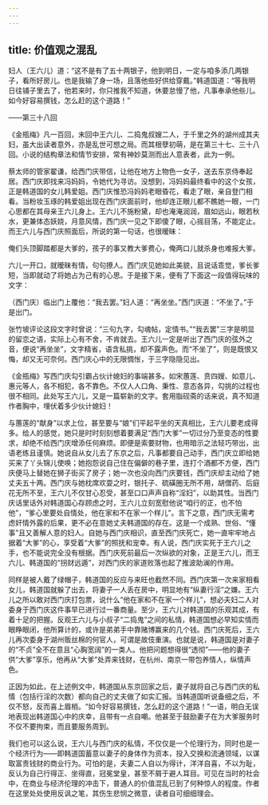 ```yaml
---
---
---
```

title: 价值观之混乱
---




妇人（王六儿）道：“这不是有了五十两银子，他到明日，一定与咱多添几两银子，看所好房儿。也是我输了身一场，且落他些好供给穿戴。”韩道国道：“等我明日往铺子里去了，他若来时，你只推我不知道，休要怠慢了他，凡事奉承他些儿。如今好容易撰钱，怎么赶的这个道路！”

——第三十八回

《金瓶梅》凡一百回，末回中王六儿、二捣鬼叔嫂二人，于千里之外的湖州成其夫妇，虽大出读者意外，亦是乱世可想之局。而其根孽初萌，是在第三十七、三十八回。小说的结构章法和情节安排，常有神妙莫测而出人意表者，此为一例。

蔡太师的管家翟谦，给西门庆带信，让他在地方上物色一女子，送去东京侍奉起居。西门庆即找来冯妈妈，令她代为寻访。没想到，冯妈妈最终看中的这个女孩，正是韩道国的女儿韩爱姐。西门庆惟恐冯妈妈老眼昏花，看走了眼，亲自登门相看。当粉妆玉琢的韩爱姐出现在西门庆面前时，他却连正眼儿都不瞧她一眼，一门心思都在其母亲王六儿身上。王六儿不施粉黛，却也淹淹润润，眉如远山，眼若秋水，更兼体态妖娆，月意风情，西门庆一见之下即傻了眼，心摇目荡，不能定止。而王六儿与西门庆照面后，所说的第一句话，也很暧昧：

俺们头顶脚踏都是大爹的，孩子的事又教大爹费心，俺两口儿就杀身也难报大爹。

六儿一开口，就暧昧有情，句句撩人。西门庆见她如此美貌，且说话乖觉，爹长爹短，当即就动了将她占为己有的心思。于是接下来，便有了下面这一段值得玩味的文字：

（西门庆）临出门上覆他：“我去罢。”妇人道：“再坐坐。”西门庆道：“不坐了。”于是出门。

张竹坡评论这段文字时曾说：“三句九字，勾魂帖，定情书。”“我去罢”三字是明显的留恋之语，实际上心有不舍，不肯就去。王六儿一定是听出了西门庆的弦外之音，便说“再坐坐”，文字精省，语含私挑，却不露声色。而“不坐了”，则是既恨又悔，却又无可奈何。西门庆心中的无限惆怅，于三字隐隐见出。

《金瓶梅》写西门庆勾引霸占伙计媳妇的事端甚多。如宋蕙莲、贲四嫂、如意儿、惠元等人，各不相犯，各不靠色。不仅人人口角、秉性、意态各异，勾挑的过程也很不相同。此处写王六儿，又是一篇崭新的文字。套用脂砚斋的话来说，真不知道作者胸中，埋伏着多少伙计媳妇！

与蕙莲的“献身”以求上位，甚至要与“娘”们平起平坐的天真相比，王六儿要老成得多。给人的感觉，她只是时时刻刻想着要满足“西门大爹”一切过分乃至变态的性要求，却绝不给西门庆增添任何麻烦。即便是索要财物，也用暗示之法轻巧带出，出语老练且谨慎。她说自从女儿去了东京之后，凡事都要自己动手，西门庆立即给她买来了丫头锦儿使唤；她抱怨说自己住在偏僻的巷子里，连打个酒都不方便，西门庆便马上替她在狮子街买了房子；她一次也没向西门庆要钱，西门庆却主动给了她丈夫五十两。西门庆与她枕席欢耍之时，银托子、硫磺圈无所不用，胡僧药、后庭花无所不至，王六儿不仅甘心忍受，甚至口口声声自称“淫妇”，以助其性。当西门庆话里话外对韩道国心存顾虑之时，王六儿立刻宽慰他说“咱行的正，也不怕他”，“爹心里要处自情处，他在家和不在家一个样儿”。言下之意，西门庆无需考虑奸情外露的后果，更不必在意她丈夫韩道国的存在。这是一个成熟、世俗、“懂事”且又善解人意的妇人。自她与西门庆相识，直至西门庆死亡，她一直牢牢地占据着“大爹”的心，享受着“大爹”的照抚和宠幸。有人说，西门庆实死于王六儿之手，也不能说完全没有根据。西门庆死前最后一次纵欲的对象，正是王六儿，而王六儿、韩道国的“拐财远遁”，对西门庆的家道败落也起了推波助澜的作用。

同样是被人戴了绿帽子，韩道国的反应与来旺也截然不同。西门庆第一次来家相看女儿，韩道国就躲了出去，将妻子一人丢在房中，明显地有“纵妻行淫”之嫌。王六儿之所以敢对西门庆打包票，说什么“他在家和不在家一个样儿”，想必夫妇二人对委身于西门庆这件事早已进行过一番商量。至少，王六儿对韩道国的乐观其成，有着十足的把握。反观王六儿与小叔子“二捣鬼”之间的私情，韩道国想必早知实情而眼睁眼闭，他所算计的，或许是弟弟手中靠赌博赢来的几个钱。西门庆死后，王六儿再次委身于湖州贩丝棉的何官人，可谓是故伎重演。也就是说，韩道国是对妻子的“不贞”全不在意且“心胸宽阔”的一类人。他把问题想得很“透彻”——他的妻子供“大爹”享乐，他再从“大爹”处弄来钱财，在杭州、南京一带包养情人，纵情声色。

正因为如此，在上述例文中，韩道国从东京回家之后，妻子就将自己与西门庆的私情（包括行淫的次数）都向自己的丈夫做了如实汇报。当韩道国听说备细之后，不仅不怒，反而喜上眉梢。“如今好容易撰钱，怎么赶的这个道路！”一语，明白无误地表现出韩道国心中的庆幸，且带有一点自嘲。他甚至于鼓励妻子在为大爹服务时不仅不要拘束，而且要服务周到。

我们也可以这么说，王六儿与西门庆的私情，不仅仅是一个伦理行为，同时也是一个经济行为——即韩道国蓄意以妻子的身体作为资本，投入交换和流通领域，以谋取富贵钱财的商业行为。可怕的是，夫妻二人自以为得计，洋洋自喜，不以为耻，反认为自己行得正、坐得直，冠冕堂皇，甚至不屑于避人耳目。可见在当时的社会中，在商业与经济伦理的冲击下，普通人的价值混乱已到了何种惊人的程度。作者在这里处处使用反讽之笔，其伤生悲悯之微意，读者自可细细理会。